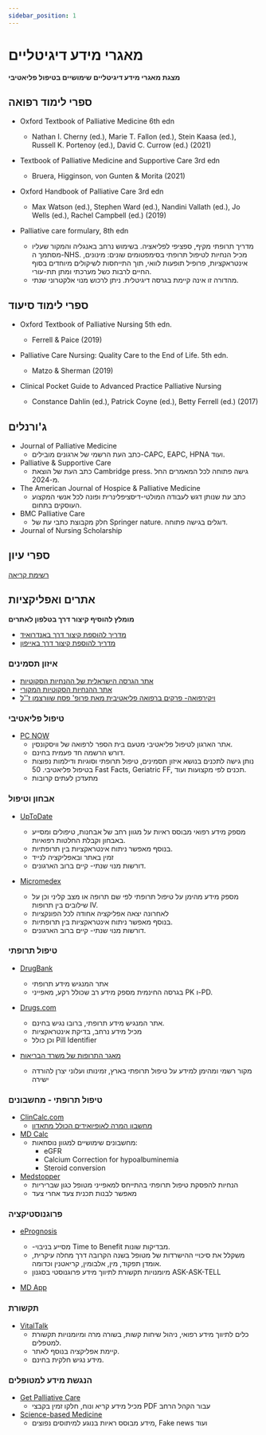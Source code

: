 ```yaml
---
sidebar_position: 1
---
```


# מאגרי מידע דיגיטליים

**מצגת מאגרי מידע דיגיטליים שימושיים בטיפול פליאטיבי**

## ספרי לימוד רפואה
-   Oxford Textbook of Palliative Medicine 6th edn
    - Nathan I. Cherny (ed.), Marie T. Fallon (ed.), Stein Kaasa (ed.), Russell K. Portenoy (ed.), David C. Currow (ed.) (2021)

-   Textbook of Palliative Medicine and Supportive Care 3rd edn
    - Bruera, Higginson, von Gunten & Morita (2021)

-   Oxford Handbook of Palliative Care 3rd edn
    - Max Watson (ed.), Stephen Ward (ed.), Nandini Vallath (ed.),  Jo Wells (ed.), Rachel Campbell (ed.) (2019)

-   Palliative care formulary, 8th edn
    - מדריך תרופתי מקיף, ספציפי לפליאציה. בשימוש נרחב באנגליה והמקור שעליו מסתמך ה-NHS. מכיל הנחיות לטיפול תרופתי בסימפטומים שונים: מינונים, אינטראקציות, פרופיל תופעות לוואי, תוך התייחסות לשיקולים מיוחדים בסוף החיים לרבות כשל מערכתי ומתן תת-עורי.
    - מהדורה זו אינה קיימת בגרסה דיגיטלית. ניתן לרכוש מנוי אלקטרוני שנתי.

## ספרי לימוד סיעוד

-   Oxford Textbook of Palliative Nursing 5th edn. 
    - Ferrell & Paice (2019)

-   Palliative Care Nursing: Quality Care to the End of Life. 5th edn. 
    - Matzo & Sherman (2019)

-   Clinical Pocket Guide to Advanced Practice Palliative Nursing
    - Constance Dahlin (ed.), Patrick Coyne (ed.), Betty Ferrell (ed.) (2017)

## ג'ורנלים
-   Journal of Palliative Medicine
    - כתב העת הרשמי של ארגונים מובילים-CAPC, EAPC, HPNA  ועוד.
-   Palliative & Supportive Care   
    - כתב העת של הוצאת Cambridge press. גישה פתוחה לכל המאמרים החל מ-2024.
-   The American Journal of Hospice & Palliative Medicine 
    - כתב עת שנותן דגש לעבודה המולטי-דיסציפלינרית ופונה לכל אנשי המקצוע העוסקים בתחום.
-   BMC Palliative Care
    - חלק מקבוצת כתבי עת של Springer nature. דוגלים בגישה פתוחה. 
-   Journal of Nursing Scholarship

## ספרי עיון
[רשימת קריאה](https://docs.google.com/document/d/1zK1cHAmCYa2lNVQfkwpg2-G4JwJAPtxZ/edit?usp=sharing&ouid=101870795906768689648&rtpof=true&sd=true)

## אתרים ואפליקציות
**מומלץ להוסיף קיצור דרך בטלפון לאתרים**
-   [ מדריך להוספת קיצור דרך באנדרואיד](https://www.youtube.com/shorts/CIaahg2orq0?feature=share) 
-   [מדריך להוספת קיצור דרך באייפון](https://youtu.be/IaC8DZQtjJc) 

### איזון תסמינים
-   [אתר הגרסה הישראלית של ההנחיות הסקוטיות](https://cdel-palliative.org.il/)
-   [אתר ההנחיות הסקוטיות המקורי](https://rightdecisions.scot.nhs.uk/scottish-palliative-care-guidelines/)
-   [ויקירפואה- פרקים ברפואה פליאטיבית מאת פרופ' פסח שוורצמן ז''ל](https://www.wikirefua.org.il/w/index.php?title=%D7%A4%D7%A8%D7%A7%D7%99%D7%9D_%D7%91%D7%A8%D7%A4%D7%95%D7%90%D7%94_%D7%A4%D7%9C%D7%99%D7%90%D7%98%D7%99%D7%91%D7%99%D7%AA)

### טיפול פליאטיבי
-   [PC NOW](https://www.mypcnow.org/)
    - אתר הארגון לטיפול פליאטיבי מטעם בית הספר לרפואה של וויסקונסין. 
    - דורש הרשמה חד פעמית בחינם. 
    - נותן גישה לתכנים בנושא איזון תסמינים, טיפול תרופתי וסוגיות ודילמות נפוצות בטיפול פליאטיבי. 50 Fast Facts, Geriatric FF, תכנים לפי מקצועות ועוד.
    - מתעדכן לעתים קרובות 
### אבחון וטיפול
-   [UpToDate](https://www.uptodate.com/)
    - מספק מידע רפואי מבוסס ראיות על מגוון רחב של אבחנות, טיפולים ומסייע באבחון וקבלת החלטות רפואיות. 
    - בנוסף מאפשר ניתוח אינטראקציות בין תרופתיות.
    - זמין באתר ובאפליקציה לנייד
    - דורשות מנוי שנתי- קיים ברוב הארגונים. 

-   [Micromedex](https://www.micromedexsolutions.com/)
    - מספק מידע מהימן על טיפול תרופתי לפי שם תרופה או מצב קליני וכן על שילובים בין תרופות IV. 
    - לאחרונה יצאה אפליקציה אחודה לכל הפונקציות
    - בנוסף מאפשר ניתוח אינטראקציות בין תרופתיות.
    - דורשות מנוי שנתי- קיים ברוב הארגונים. 

### טיפול תרופתי
-   [DrugBank](https://go.drugbank.com/)
    - אתר המנגיש מידע תרופתי
    - בגרסה החינמית מספק מידע רב שכולל רקע, מאפייני PK ו-PD.

-   [Drugs.com](https://www.drugs.com/)
    - אתר המנגיש מידע תרופתי, ברובו נגיש בחינם. 
    - מכיל מידע נרחב, בדיקת אינטראקציות                 
    - וכן כולל Pill Identifier

-   [מאגר התרופות של משרד הבריאות](https://israeldrugs.health.gov.il/#!/byDrug)
    - מקור רשמי ומהימן למידע על טיפול תרופתי בארץ, זמינותו ועלוני יצרן להורדה ישירה

### טיפול תרופתי - מחשבונים
-   [ClinCalc.com](https://clincalc.com/)
    - [מחשבון המרה לאופיואידים הכולל מתאדון](https://clincalc.com/opioids/)
-   [MD Calc](https://www.mdcalc.com/)
    - מחשבונים שימושיים למגוון נוסחאות:
        - eGFR
        - Calcium Correction for hypoalbuminemia
        - Steroid conversion
-   [Medstopper](https://medstopper.com/)
    - הנחיות להפסקת טיפול תרופתי בהתייחס למאפייני מטופל כגון שבריריות
    - מאפשר לבנות תכנית צעד אחרי צעד

### פרוגנוסטיקציה
-   [ePrognosis](https://eprognosis.ucsf.edu/)
    - -מסייע בניבוי Time to Benefit מבדיקות שונות. 
    - משקלל את סיכויי ההישרדות של מטופל בשנה הקרובה דרך מחלה עיקרית, אומדן תפקוד, מין, אלבומין, קריאטנין וכדומה. 
    - מיומנויות תקשורת לתיווך מידע פרוגנוסטי בסגנון ASK-ASK-TELL 

-   [MD App](https://www.mdapp.co/palliative-care/)

### תקשורת
-   [VitalTalk](https://www.vitaltalk.org/)
    - כלים לתיווך מידע רפואי, ניהול שיחות קשות, בשורה מרה ומיומנויות תקשורת למטפלים.
    - קיימת אפליקציה בנוסף לאתר. 
    - מידע נגיש חלקית בחינם.

### הנגשת מידע למטופלים
-   [Get Palliative Care](https://getpalliativecare.org/)
    - מכיל מידע קריא ונוח, חלקו זמין בקבצי PDF עבור הקהל הרחב
-   [Science-based Medicine](https://sciencebasedmedicine.org/)
    - מידע מבוסס ראיות בנוגע למיתוסים נפוצים, Fake news ועוד



<PDFDownloadButton pdfUrl="/pdf/DataRepositories.pdf" fileName="DataRepositories.pdf" buttonText="📥 הורד כ-PDF" />  

<PDFDownloadButton pdfUrl="/pdf/DataRepositories.pptx" fileName="DataRepositories.pptx" buttonText="📥 הורד מצגת" />


